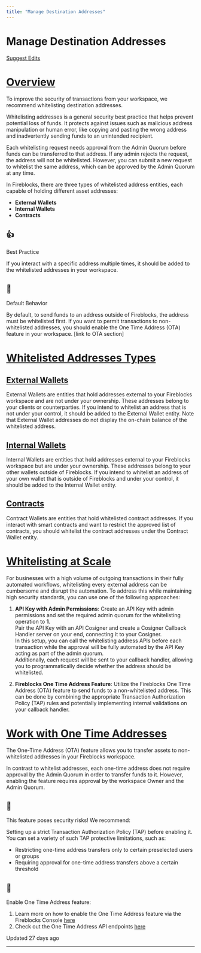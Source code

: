 ```yaml
---
title: "Manage Destination Addresses"
---
```

  
  # Manage Destination Addresses

[Suggest Edits](/edit/whitelist-addresses)

# [Overview](#overview)

To improve the security of transactions from your workspace, we recommend whitelisting destination addresses.

Whitelisting addresses is a general security best practice that helps prevent potential loss of funds. It protects against issues such as malicious address manipulation or human error, like copying and pasting the wrong address and inadvertently sending funds to an unintended recipient.

Each whitelisting request needs approval from the Admin Quorum before funds can be transferred to that address. If any admin rejects the request, the address will not be whitelisted. However, you can submit a new request to whitelist the same address, which can be approved by the Admin Quorum at any time.

In Fireblocks, there are three types of whitelisted address entities, each capable of holding different asset addresses:

*   **External Wallets**
*   **Internal Wallets**
*   **Contracts**

<Tip>

## 👍

Best Practice

If you interact with a specific address multiple times, it should be added to the whitelisted addresses in your workspace.

</Tip>
<Warning>

## 🚧

Default Behavior

By default, to send funds to an address outside of Fireblocks, the address must be whitelisted first. If you want to permit transactions to non-whitelisted addresses, you should enable the One Time Address (OTA) feature in your workspace. \[link to OTA section\]

</Warning>
  
# [Whitelisted Addresses Types](#whitelisted-addresses-types)
  
## [External Wallets](#external-wallets)

External Wallets are entities that hold addresses external to your Fireblocks workspace and are not under your ownership. These addresses belong to your clients or counterparties. If you intend to whitelist an address that is not under your control, it should be added to the External Wallet entity. Note that External Wallet addresses do not display the on-chain balance of the whitelisted address.

## [Internal Wallets](#internal-wallets)

Internal Wallets are entities that hold addresses external to your Fireblocks workspace but are under your ownership. These addresses belong to your other wallets outside of Fireblocks. If you intend to whitelist an address of your own wallet that is outside of Fireblocks and under your control, it should be added to the Internal Wallet entity.

## [Contracts](#contracts)

Contract Wallets are entities that hold whitelisted contract addresses. If you interact with smart contracts and want to restrict the approved list of contracts, you should whitelist the contract addresses under the Contract Wallet entity.

  
# [Whitelisting at Scale](#whitelisting-at-scale)
  

For businesses with a high volume of outgoing transactions in their fully automated workflows, whitelisting every external address can be cumbersome and disrupt the automation. To address this while maintaining high security standards, you can use one of the following approaches:

1.  **API Key with Admin Permissions**: Create an API Key with admin permissions and set the required admin quorum for the whitelisting operation to **1**.  
    Pair the API Key with an API Cosigner and create a Cosigner Callback Handler server on your end, connecting it to your Cosigner.  
    In this setup, you can call the whitelisting address APIs before each transaction while the approval will be fully automated by the API Key acting as part of the admin quorum.  
    Additionally, each request will be sent to your callback handler, allowing you to programmatically decide whether the address should be whitelisted.
    
2.  **Fireblocks One Time Address Feature**: Utilize the Fireblocks One Time Address (OTA) feature to send funds to a non-whitelisted address. This can be done by combining the appropriate Transaction Authorization Policy (TAP) rules and potentially implementing internal validations on your callback handler.
    

  
# [Work with One Time Addresses](#work-with-one-time-addresses)

The One-Time Address (OTA) feature allows you to transfer assets to non-whitelisted addresses in your Fireblocks workspace.

In contrast to whitelist addresses, each one-time address does not require approval by the Admin Quorum in order to transfer funds to it. However, enabling the feature requires approval by the workspace Owner and the Admin Quorum.

  
<Warning>

## 🚧

This feature poses security risks! We recommend:

Setting up a strict Transaction Authorization Policy (TAP) before enabling it. You can set a variety of such TAP protective limitations, such as:

*   Restricting one-time address transfers only to certain preselected users or groups
*   Requiring approval for one-time address transfers above a certain threshold

</Warning>
  
<Info>

## 📘

Enable One Time Address feature:

1.  Learn more on how to enable the One Time Address feature via the Fireblocks Console [here](https://support.fireblocks.io/hc/en-us/articles/4409104568338-One-Time-Address-OTA-feature)
2.  Check out the One Time Address API endpoints [here](/reference/setotastatus)

</Info>

Updated 27 days ago

* * *